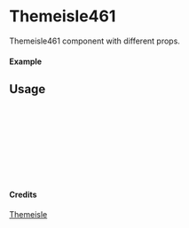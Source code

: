 
<Meta of={Themeisle461} title="Themeisle/Themeisle461" />

# Themeisle461

Themeisle461 component with different props.

#### Example

<Canvas of={Themeisle461.Primary} />

## Usage

```ts
import { Themeisle461 } from "yadl-ui";

const Example = () => {
  return (
      <Themeisle461 />
  );
};

export default Example;
```

#### Credits
[Themeisle](https://themeisle.com/illustrations)
